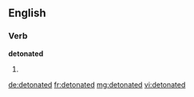 ==English==

===Verb===
'''detonated'''

# {{past of|detonate}}

[[de:detonated]]
[[fr:detonated]]
[[mg:detonated]]
[[vi:detonated]]